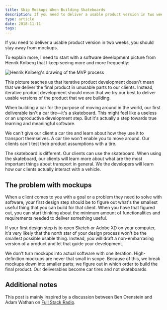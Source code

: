 ```yaml
---
title: Skip Mockups When Building Skateboards
description: If you need to deliver a usable product version in two weeks, you should stay away from mockups
type: article
date: 2018-11-11
tags:
---
```


If you need to deliver a usable product version in two weeks, you should stay away from mockups.

To explain more, I need to start with a software development picture from Henrik Kniberg that I keep seeing more and more frequently:

![Henrik Kniberg's drawing of the MVP process](mvp-henrik-kniberg.png)

This picture teaches us that iterative product development doesn't mean that we deliver the final product in unusable parts to our clients. Instead, iterative product development should mean that we try our best to deliver usable versions of the product that we are building.

When building a car for the purpose of moving around in the world, our first deliverable isn't a car tire—it's a skateboard. This might feel like a useless or an unproductive development step. But it's actually a step towards true learning and meaningful software.

We can't give our client a car tire and learn about how they use it to transport themselves. A car tire won't enable you to move around. Our clients can't test their product assumptions with a tire.

The skateboard is different. Our clients can use the skateboard. When using the skateboard, our clients will learn more about what are the most important things about transport in general. We the developers will learn how our clients actually interact with a vehicle.

## The problem with mockups

When a client comes to you with a goal or a problem they need to solve with software, your first design step should be to figure out what's the smallest useful thing that you can build for that client. When you have that figured out, you can start thinking about the minimum amount of functionalities and requirements needed to deliver something useful.

If your first design step is to open Sketch or Adobe XD on your computer, it's very likely that the north star of your design process won't be the smallest possible usable thing. Instead, you will draft a non-embarrasing version of a product and let that guide your development.

We don't turn mockups into actual software with one iteration. High-definition mockups are never that small in scope. Because of this, we break mockups down into smaller parts; we figure out in which order to build the final product. Our deliverables become car tires and not skateboards.

## Additional notes

This post is mainly inspired by a discussion between Ben Orenstein and Adam Wathan on [Full Stack Radio](http://www.fullstackradio.com/101).
